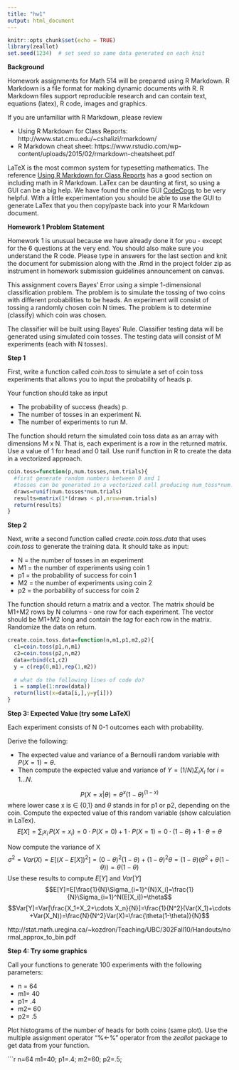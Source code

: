 ---
title: "hw1"
output: html_document
---

```{r setup, include=FALSE}
knitr::opts_chunk$set(echo = TRUE)
library(zeallot)
set.seed(1234)  # set seed so same data generated on each knit
```

**Background**

Homework assignments for Math 514 will be prepared using R Markdown. R Markdown is a file format for making dynamic documents with R. R Markdown files support reproducible research and can contain text, equations (latex), R code, images and graphics.

If you are unfamiliar with R Markdown, please review

- Using R Markdown for Class Reports: http://www.stat.cmu.edu/~cshalizi/rmarkdown/
- R Markdown cheat sheet: https://www.rstudio.com/wp-content/uploads/2015/02/rmarkdown-cheatsheet.pdf

LaTeX is the most common system for typesetting mathematics. The reference [Using R Markdown for Class Reports](http://www.stat.cmu.edu/~cshalizi/rmarkdown/) has a good section on including math in R Markdown. LaTex can be daunting at first, so using a GUI can be a big help. We have found the online GUI [CodeCogs](https://www.codecogs.com/latex/eqneditor.php) to be very helpful. With a little experimentation you should be able to use the GUI to generate LaTex that you then copy/paste back into your R Markdown document.


**Homework 1 Problem Statement**

Homework 1 is unusual because we have already done it for you - except for the 6 questions at the very end. You should also make sure you understand the R code.  Please type in answers for the last section and knit the document for submission along with the .Rmd in the project folder zip as instrument in homework submission guidelines announcement on canvas.

This assignment covers Bayes' Error using a simple 1-dimensional classification problem. The problem is to simulate the tossing of two coins with different probabilities to be heads. An experiment will consist of tossing a randomly chosen coin N times. The problem is to determine (classify) which coin was chosen.

The classifier will be built using Bayes' Rule. Classifier testing data will be generated using simulated coin tosses. The testing data will consist of M experiments (each with N tosses).

**Step 1**

First, write a function called *coin.toss* to simulate a set of coin toss experiments that allows you to input the probability of heads p. 

Your function should take as input

- The probability of success (heads) p.
- The number of tosses in an experiment N.
- The number of experiments to run M.

The function should return the simulated coin toss data as an array with dimensions M x N. That is, each experiment is a row in the returned matrix. Use a value of 1 for head and 0 tail.  Use runif function in R to create the data in a vectorized approach.

  
```{r}
coin.toss=function(p,num.tosses,num.trials){
  #first generate random numbers between 0 and 1
  #tosses can be generated in a vectorized call producing num_toss*num.trials draws 
  draws=runif(num.tosses*num.trials)
  results=matrix(1*(draws < p),nrow=num.trials)
  return(results)
}
```

**Step 2**

Next, write a second function called *create.coin.toss.data* that uses *coin.toss* to generate the training data. It should take as input:

- N = the number of tosses in an experiment
- M1 = the number of experiments using coin 1
- p1 = the probability of success for coin 1
- M2 = the number of experiments using coin 2
- p2 = the porbability of success for coin 2

The function should return a matrix and a vector. The matrix should be M1+M2 rows by N columns - one row for each experiment. The vector should be M1+M2 long and contain the *tag* for each row in the matrix. Randomize the data on return.


```{r}
create.coin.toss.data=function(n,m1,p1,m2,p2){
  c1=coin.toss(p1,n,m1)
  c2=coin.toss(p2,n,m2)
  data=rbind(c1,c2)
  y = c(rep(0,m1),rep(1,m2))
  
  # what do the following lines of code do?
  i = sample(1:nrow(data))
  return(list(x=data[i,],y=y[i]))
}

```

**Step 3: Expected Value (try some LaTeX)**

Each experiment consists of N 0-1 outcomes each with probability. 

Derive the following: 

- The expected value and variance of a Bernoulli random variable with $P(X=1)=\theta$. 
- Then compute the expected value and variance of $Y=(1/N)\Sigma_i X_i$ for $i=1 \ldots N$.

$$P(X=x|\theta)=\theta^{x}(1-\theta)^{(1-x)}$$
where lower case x is $\in$ {0,1} and $\theta$ stands in for p1 or p2, depending on the coin. Compute the expected value of this random variable (show calculation in LaTex).
$$E[X]=\sum_{i}x_i\,P(X=x_i)=0\cdot P(X=0)+1\cdot P(X=1)=0\cdot(1-\theta)+1\cdot\theta=\theta$$

Now compute the variance of X
$$ \sigma^2=Var(X)=E[(X-E[X])^2]=(0-\theta)^2(1-\theta)+(1-\theta)^2\theta=(1-\theta)(\theta^2+\theta(1-\theta))=\theta(1-\theta)$$
Use these results to compute $E[Y]$ and $Var[Y]$ 
$$E[Y]=E[\frac{1}{N}\Sigma_{i=1}^{N}X_i]=\frac{1}{N}\Sigma_{i=1}^N(E[X_i])=\theta$$
$$Var[Y]=Var[\frac{X_1+X_2+\cdots X_n}{N}]=\frac{1}{N^2}(Var(X_1)+\cdots +Var(X_N))=\frac{N}{N^2}Var(X)=\frac{\theta(1-\theta)}{N}$$

http://stat.math.uregina.ca/~kozdron/Teaching/UBC/302Fall10/Handouts/normal_approx_to_bin.pdf

**Step 4: Try some graphics**

Call your functions to generate 100 experiments with the following parameters:

- n = 64
- m1= 40
- p1= .4
- m2= 60
- p2= .5

Plot histograms of the number of heads for both coins (same plot). Use the multiple assignment operator "%<-%" operator from the *zeallot* package to get data from your function.
  
```{r}
n=64
m1=40; p1=.4;
m2=60; p2=.5;